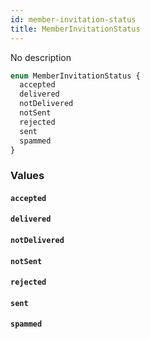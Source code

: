 ```yaml
---
id: member-invitation-status
title: MemberInvitationStatus
---
```


No description

```graphql
enum MemberInvitationStatus {
  accepted
  delivered
  notDelivered
  notSent
  rejected
  sent
  spammed
}
```

### Values

#### `accepted`

#### `delivered`

#### `notDelivered`

#### `notSent`

#### `rejected`

#### `sent`

#### `spammed`
